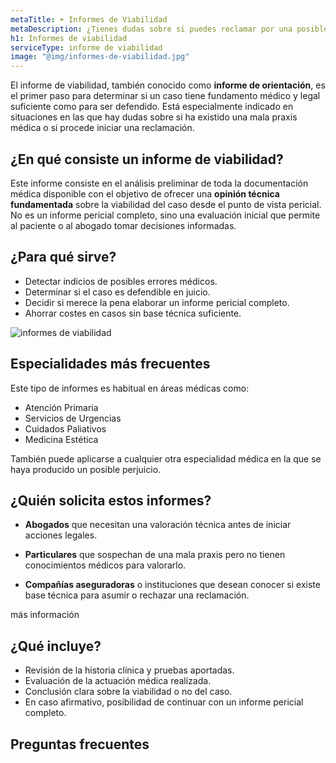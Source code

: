 ```yaml
---
metaTitle: ➤ Informes de Viabilidad
metaDescription: ¿Tienes dudas sobre si puedes reclamar por una posible negligencia médica? El informe de viabilidad médica te ayuda a saber si tu caso tiene fundamento legal y sanitario.
h1: Informes de viabilidad
serviceType: informe de viabilidad
image: "@img/informes-de-viabilidad.jpg"
---
```



El informe de viabilidad, también conocido como **informe de orientación**, es el primer paso para determinar si un caso tiene fundamento médico y legal suficiente como para ser defendido. Está especialmente indicado en situaciones en las que hay dudas sobre si ha existido una mala praxis médica o si procede iniciar una reclamación.

<ServiceForm
  service="informe de viabilidad"
  client:visible
  heading="contacta conmigo"
/>

## ¿En qué consiste un informe de viabilidad?

Este informe consiste en el análisis preliminar de toda la documentación médica disponible con el objetivo de ofrecer una **opinión técnica fundamentada** sobre la viabilidad del caso desde el punto de vista pericial. No es un informe pericial completo, sino una evaluación inicial que permite al paciente o al abogado tomar decisiones informadas.

<CtaLinks modifier="service-page" />

## ¿Para qué sirve?

- Detectar indicios de posibles errores médicos.
- Determinar si el caso es defendible en juicio.
- Decidir si merece la pena elaborar un informe pericial completo.
- Ahorrar costes en casos sin base técnica suficiente.

<Image
  loading="lazy"
  src={img}
  alt="informes de viabilidad"
  width={600}
  height={400}
/>

## Especialidades más frecuentes

Este tipo de informes es habitual en áreas médicas como:

- Atención Primaria
- Servicios de Urgencias
- Cuidados Paliativos
- Medicina Estética

También puede aplicarse a cualquier otra especialidad médica en la que se haya producido un posible perjuicio.

## ¿Quién solicita estos informes?

- **Abogados** que necesitan una valoración técnica antes de iniciar acciones legales.

- **Particulares** que sospechan de una mala praxis pero no tienen conocimientos médicos para valorarlo.

- **Compañías aseguradoras** o instituciones que desean conocer si existe base técnica para asumir o rechazar una reclamación.

<MainCta modifier="service-page">más información</MainCta>

## ¿Qué incluye?

- Revisión de la historia clínica y pruebas aportadas.
- Evaluación de la actuación médica realizada.
- Conclusión clara sobre la viabilidad o no del caso.
- En caso afirmativo, posibilidad de continuar con un informe pericial completo.

## Preguntas frecuentes

<FAQ faqs={FAQ_INFORMES_DE_VIABILIDAD} />
